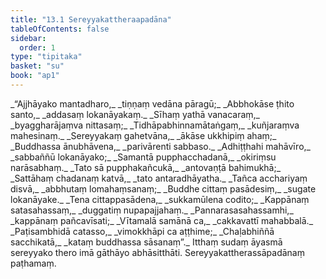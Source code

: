 ```yaml
---
title: "13.1 Sereyyakattheraapadāna"
tableOfContents: false
sidebar:
  order: 1
type: "tipitaka"
basket: "su"
book: "ap1"
---
```



<DynamicBreadcrumb />

<Division number="1" book="ap1" bookNo="20" page="170">

<Paragraph number="2054" type="verses" book="ap1">
_“Ajjhāyako mantadharo,_  
_tiṇṇaṃ vedāna pāragū;_  
_Abbhokāse ṭhito santo,_  
_addasaṃ lokanāyakaṃ._  

</Paragraph>

</Division>
<Division number="2" book="ap1" bookNo="20" page="170">

<Paragraph number="2055" type="verses" book="ap1">
_Sīhaṃ yathā vanacaraṃ,_  
_byaggharājaṃva nittasaṃ;_  
_Tidhāpabhinnamātaṅgaṃ,_  
_kuñjaraṃva mahesinaṃ._  

</Paragraph>

</Division>
<Division number="3" book="ap1" bookNo="20" page="170">

<Paragraph number="2056" type="verses" book="ap1">
_Sereyyakaṃ gahetvāna,_  
_ākāse ukkhipiṃ ahaṃ;_  
_Buddhassa ānubhāvena,_  
_parivārenti sabbaso._  

</Paragraph>

</Division>
<Division number="4" book="ap1" bookNo="20" page="170">

<Paragraph number="2057" type="verses" book="ap1">
_Adhiṭṭhahi mahāvīro,_  
_sabbaññū lokanāyako;_  
_Samantā pupphacchadanā,_  
_okiriṃsu narāsabhaṃ._  

</Paragraph>

</Division>
<Division number="5" book="ap1" bookNo="20" page="170">

<Paragraph number="2058" type="verses" book="ap1">
_Tato sā pupphakañcukā,_  
_antovaṇṭā bahimukhā;_  
_Sattāhaṃ chadanaṃ katvā,_  
_tato antaradhāyatha._  

</Paragraph>

</Division>
<Division number="6" book="ap1" bookNo="20" page="170">

<Paragraph number="2059" type="verses" book="ap1">
_Tañca acchariyaṃ disvā,_  
_abbhutaṃ lomahaṃsanaṃ;_  
_Buddhe cittaṃ pasādesiṃ,_  
_sugate lokanāyake._  

</Paragraph>

</Division>
<Division number="7" book="ap1" bookNo="20" page="170">

<Paragraph number="2060" type="verses" book="ap1">
_Tena cittappasādena,_  
_sukkamūlena codito;_  
_Kappānaṃ satasahassaṃ,_  
_duggatiṃ nupapajjahaṃ._  

</Paragraph>

</Division>
<Division number="8" book="ap1" bookNo="20" page="170">

<Paragraph number="2061" type="verses" book="ap1">
_Pannarasasahassamhi,_  
_kappānaṃ pañcavīsati;_  
_Vītamalā samānā ca,_  
_cakkavattī mahabbalā._  

</Paragraph>

</Division>
<Division number="9" book="ap1" bookNo="20" page="170">

<Paragraph number="2062" type="verses" book="ap1">
_Paṭisambhidā catasso,_  
_vimokkhāpi ca aṭṭhime;_  
_Chaḷabhiññā sacchikatā,_  
_kataṃ buddhassa sāsanaṃ”._  

</Paragraph>

<Paragraph number="2063" book="ap1">
Itthaṃ sudaṃ āyasmā sereyyako thero imā gāthāyo abhāsitthāti.

</Paragraph>
</Division>

<Paragraph number="2064" type="center" book="ap1">
Sereyyakattherassāpadānaṃ paṭhamaṃ.
</Paragraph>